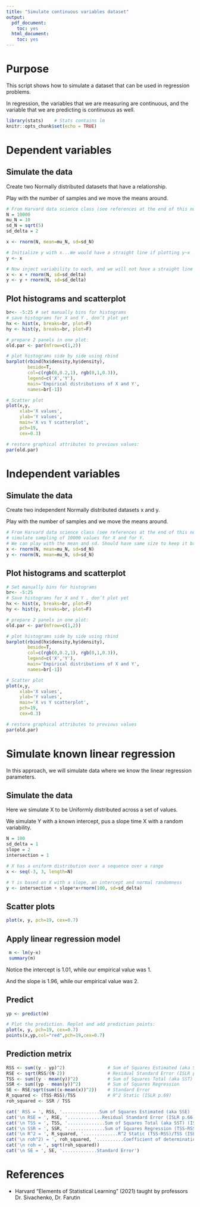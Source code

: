 ```yaml
---
title: "Simulate continuous variables dataset"
output:
  pdf_document:
    toc: yes
  html_document:
    toc: yes
---
```


# Purpose

This script shows how to simulate a dataset that can be used in regression problems.

In regression, the variables that we are measuring are continuous, 
and the variable that we are predicting is continuous as well.

```r
library(stats)    # Stats contains lm
knitr::opts_chunk$set(echo = TRUE)
```

# Dependent variables

## Simulate the data

Create two Normally distributed datasets that have a relationship.

Play with the number of samples and we move the means around.

```r
# From Harvard data science class (see references at the end of this notebook)
N = 10000
mu_N = 10
sd_N = sqrt(5)
sd_delta = 2

x <- rnorm(N, mean=mu_N, sd=sd_N) 

# Initialize y with x...We would have a straight line if plotting y~x
y <- x

# Now inject variability to each, and we will not have a straight line exactly
x <- x + rnorm(N, sd=sd_delta) 
y <- y + rnorm(N, sd=sd_delta) 

```

## Plot histograms and scatterplot


```r

br<- -5:25 # set manually bins for histograms 
# save histograms for X and Y , don’t plot yet
hx <- hist(x, breaks=br, plot=F)
hy <- hist(y, breaks=br, plot=F) 

# prepare 2 panels in one plot: 
old.par <- par(mfrow=c(1,2)) 

# plot histograms side by side using rbind
barplot(rbind(hx$density,hy$density), 
        beside=T, 
        col=c(rgb(0,0.2,1), rgb(0,1,0.3)),
        legend=c('X','Y'), 
        main='Empirical distributions of X and Y',
        names=br[-1]) 

# Scatter plot 
plot(x,y,
     xlab='X values',
     ylab='Y values',
     main='X vs Y scatterplot',
     pch=19,
     cex=0.3) 

# restore graphical attributes to previous values:
par(old.par)

```

# Independent variables

## Simulate the data

Create two independent Normally distributed datasets x and y.

Play with the number of samples and we move the means around.

```r
# From Harvard data science class (see references at the end of this notebook)
# simulate sampling of 10000 values for X and for Y.
# We can play with the mean and sd. Should have same size to keep it balanced.
x <- rnorm(N, mean=mu_N, sd=sd_N) 
y <- rnorm(N, mean=mu_N, sd=sd_N)

```

## Plot histograms and scatterplot


```r
# Set manually bins for histograms 
br<- -5:25 
# Save histograms for X and Y , don’t plot yet
hx <- hist(x, breaks=br, plot=F)
hy <- hist(y, breaks=br, plot=F) 

# prepare 2 panels in one plot: 
old.par <- par(mfrow=c(1,2)) 

# plot histograms side by side using rbind
barplot(rbind(hx$density,hy$density), 
        beside=T, 
        col=c(rgb(0,0.2,1), rgb(0,1,0.3)),
        legend=c('X','Y'), 
        main='Empirical distributions of X and Y',
        names=br[-1]) 

# Scatter plot 
plot(x,y,
     xlab='X values',
     ylab='Y values',
     main='X vs Y scatterplot',
     pch=19,
     cex=0.3) 

# restore graphical attributes to previous values
par(old.par)

```

# Simulate known linear regression

In this approach, we will simulate data where we know the linear regression parameters.

## Simulate the data

Here we simulate X to be Uniformly distributed across a set of values. 

We simulate Y with a known intercept, pus a slope time X with a random variability.

```r

N = 100
sd_delta = 1
slope = 2
intersection = 1

# X has a uniform distribution over a sequence over a range
x <- seq(-3, 3, length=N)

# Y is based on X with a slope, an intercept and normal randomness
y <- intersection + slope*x+rnorm(100, sd=sd_delta)

```


## Scatter plots

```r
plot(x, y, pch=19, cex=0.7)

```

## Apply linear regression model

```r
 m <- lm(y~x)
 summary(m)
```
Notice the intercept is 1.01, while our empirical value was 1.

And the slope is 1.96, while our empirical value was 2.

## Predict

```r
yp <- predict(m)

# Plot the prediction. Replot and add prediction points:
plot(x, y, pch=19, cex=0.7)
points(x,yp,col="red",pch=19,cex=0.7)

```
## Prediction metrix

```r
RSS <- sum((y - yp)^2)                # Sum of Squares Estimated (aka SSE) (ISLR p.62)
RSE <- sqrt(RSS/(N-2))                # Residual Standard Error (ISLR p.66)
TSS <- sum((y - mean(y))^2)           # Sum of Squares Total (aka SST) (ISLR p.70)
SSR <- sum((yp - mean(y))^2)          # Sum of Squares Regression
SE <- RSE/sqrt(sum((x-mean(x))^2))    # Standard Error
R_squared <- (TSS-RSS)/TSS            # R^2 Static (ISLR p.69)
roh_squared <- SSR / TSS

cat(' RSS = ', RSS, '..............Sum of Squares Estimated (aka SSE) (ISLR p.62)')
cat('\n RSE = ', RSE, '.............Residual Standard Error (ISLR p.66)')
cat('\n TSS = ', TSS, '..............Sum of Squares Total (aka SST) (ISLR p.70)')
cat('\n SSR = ', SSR, '..............Sum of Squares Regression (TSS-RSS)')
cat('\n R^2 = ', R_squared, '.............R^2 Static (TSS-RSS)/TSS (ISLR p.69)')
cat('\n roh^2) = ', roh_squared, '..........Coefficient of determination (SSR/TSS)')
cat('\n roh = ', sqrt(roh_squared))
cat('\n SE = ', SE, '.............Standard Error')

```


# References

* Harvard "Elements of Statistical Learning" (2021) taught by professors Dr. Sivachenko, Dr. Farutin
